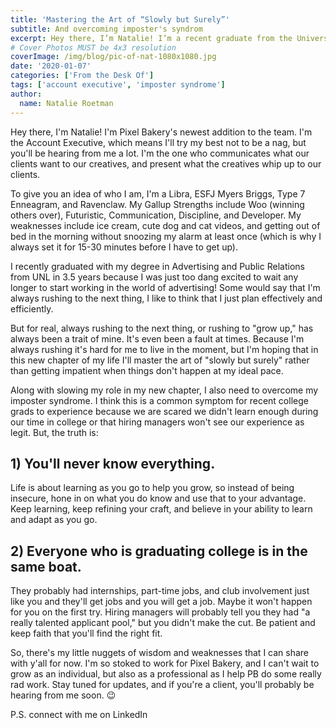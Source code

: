 ```yaml
---
title: 'Mastering the Art of “Slowly but Surely”'
subtitle: And overcoming imposter's syndrom
excerpt: Hey there, I’m Natalie! I’m a recent graduate from the University of Nebraska-Lincoln, and amPixel Bakery’s newest addition to the team.
# Cover Photos MUST be 4x3 resolution
coverImage: /img/blog/pic-of-nat-1080x1080.jpg
date: '2020-01-07'
categories: ['From the Desk Of']
tags: ['account executive', 'imposter syndrome']
author:
  name: Natalie Roetman
---
```


Hey there, I'm Natalie! I'm Pixel Bakery's newest addition to the team. I'm the Account Executive, which means I'll try my best not to be a nag, but you'll be hearing from me a lot. I'm the one who communicates what our clients want to our creatives, and present what the creatives whip up to our clients.

To give you an idea of who I am, I'm a Libra, ESFJ Myers Briggs, Type 7 Enneagram, and Ravenclaw. My Gallup Strengths include Woo (winning others over), Futuristic, Communication, Discipline, and Developer. My weaknesses include ice cream, cute dog and cat videos, and getting out of bed in the morning without snoozing my alarm at least once (which is why I always set it for 15-30 minutes before I have to get up).

I recently graduated with my degree in Advertising and Public Relations from UNL in 3.5 years because I was just too dang excited to wait any longer to start working in the world of advertising! Some would say that I'm always rushing to the next thing, I like to think that I just plan effectively and efficiently.

But for real, always rushing to the next thing, or rushing to "grow up," has always been a trait of mine. It's even been a fault at times. Because I'm always rushing it's hard for me to live in the moment, but I'm hoping that in this new chapter of my life I'll master the art of "slowly but surely" rather than getting impatient when things don't happen at my ideal pace.

Along with slowing my role in my new chapter, I also need to overcome my imposter syndrome. I think this is a common symptom for recent college grads to experience because we are scared we didn't learn enough during our time in college or that hiring managers won't see our experience as legit. But, the truth is:

## 1) You'll never know everything.

Life is about learning as you go to help you grow, so instead of being insecure, hone in on what you do know and use that to your advantage. Keep learning, keep refining your craft, and believe in your ability to learn and adapt as you go.

## 2) Everyone who is graduating college is in the same boat.

They probably had internships, part-time jobs, and club involvement just like you and they'll get jobs and you will get a job. Maybe it won't happen for you on the first try. Hiring managers will probably tell you they had "a really talented applicant pool," but you didn't make the cut. Be patient and keep faith that you'll find the right fit.

So, there's my little nuggets of wisdom and weaknesses that I can share with y'all for now. I'm so stoked to work for Pixel Bakery, and I can't wait to grow as an individual, but also as a professional as I help PB do some really rad work. Stay tuned for updates, and if you're a client, you'll probably be hearing from me soon. 😉

P.S. connect with me on LinkedIn
